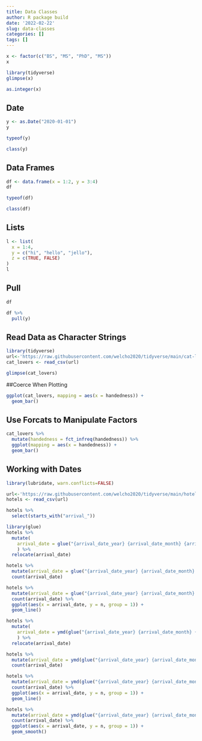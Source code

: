 ```yaml
---
title: Data Classes
author: R package build
date: '2022-02-22'
slug: data-classes
categories: []
tags: []
---
```

```r
x <- factor(c("BS", "MS", "PhD", "MS"))
x
```
```r
library(tidyverse)
glimpse(x)
```
```r
as.integer(x)
```
## Date
```r
y <- as.Date("2020-01-01")
y
```
```r
typeof(y)
```
```r
class(y)
```
## Data Frames
```r
df <- data.frame(x = 1:2, y = 3:4)
df
```
```r
typeof(df)
```
```r
class(df)
```
## Lists
```r
l <- list(
  x = 1:4,
  y = c("hi", "hello", "jello"),
  z = c(TRUE, FALSE)
)
l
```
## Pull
```r
df
```
```r
df %>%
  pull(y)
```

## Read Data as Character Strings
```r
library(tidyverse)
url<-'https://raw.githubusercontent.com/welcho2020/tidyverse/main/cat-lovers.csv'
cat_lovers <- read_csv(url)
```

```r
glimpse(cat_lovers)
```

##Coerce When Plotting
```r
ggplot(cat_lovers, mapping = aes(x = handedness)) +
  geom_bar()
```
## Use Forcats to Manipulate Factors
```r
cat_lovers %>%
  mutate(handedness = fct_infreq(handedness)) %>%
  ggplot(mapping = aes(x = handedness)) +
  geom_bar()
```
## Working with Dates
```r
library(lubridate, warn.conflicts=FALSE)
```
```r
url<-'https://raw.githubusercontent.com/welcho2020/tidyverse/main/hotels.csv'
hotels <- read_csv(url)
```

```r
hotels %>%
  select(starts_with("arrival_"))
```
```r
library(glue)
hotels %>%
  mutate(
    arrival_date = glue("{arrival_date_year} {arrival_date_month} {arrival_date_day_of_month}")
    ) %>% 
  relocate(arrival_date)
```
```r
hotels %>%
  mutate(arrival_date = glue("{arrival_date_year} {arrival_date_month} {arrival_date_day_of_month}")) %>%
  count(arrival_date)
```
```r
hotels %>%
  mutate(arrival_date = glue("{arrival_date_year} {arrival_date_month} {arrival_date_day_of_month}")) %>%
  count(arrival_date) %>%
  ggplot(aes(x = arrival_date, y = n, group = 1)) +
  geom_line()
```
```r
hotels %>%
  mutate(
    arrival_date = ymd(glue("{arrival_date_year} {arrival_date_month} {arrival_date_day_of_month}"))
    ) %>% 
  relocate(arrival_date)
```
```r
hotels %>%
  mutate(arrival_date = ymd(glue("{arrival_date_year} {arrival_date_month} {arrival_date_day_of_month}"))) %>% 
  count(arrival_date)
```
```r
hotels %>%
  mutate(arrival_date = ymd(glue("{arrival_date_year} {arrival_date_month} {arrival_date_day_of_month}"))) %>% 
  count(arrival_date) %>%
  ggplot(aes(x = arrival_date, y = n, group = 1)) +
  geom_line()
```
```r
hotels %>%
  mutate(arrival_date = ymd(glue("{arrival_date_year} {arrival_date_month} {arrival_date_day_of_month}"))) %>% 
  count(arrival_date) %>%
  ggplot(aes(x = arrival_date, y = n, group = 1)) +
  geom_smooth()
```

